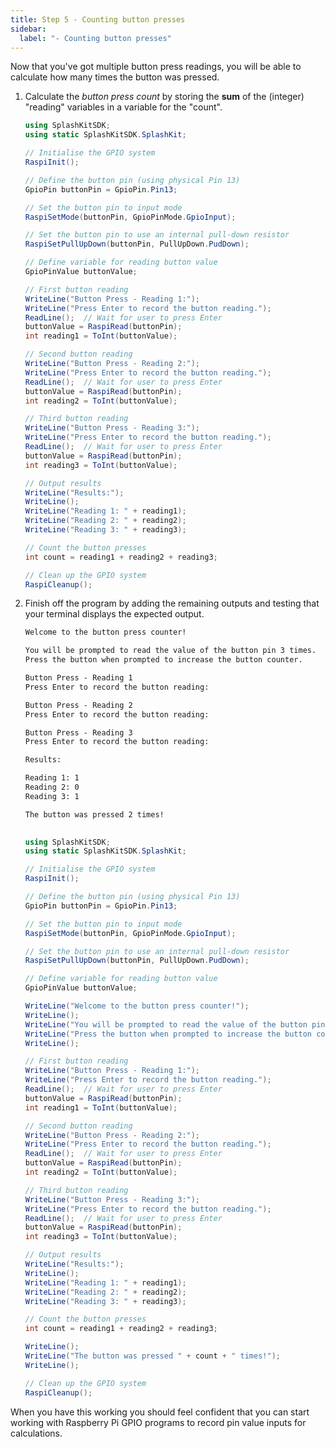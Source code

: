 ```yaml
---
title: Step 5 - Counting button presses
sidebar:
  label: "- Counting button presses"
---
```



Now that  you've got multiple button press readings, you will be able to calculate how many times the button was pressed.

1. Calculate the *button press count* by storing the **sum** of the (integer) "reading" variables in a variable for the "count".

    <Accordion>
      <AccordionItem header="Counting button presses calculation">

      ```cs {48-49}
      using SplashKitSDK;
      using static SplashKitSDK.SplashKit;

      // Initialise the GPIO system
      RaspiInit();

      // Define the button pin (using physical Pin 13)
      GpioPin buttonPin = GpioPin.Pin13;

      // Set the button pin to input mode
      RaspiSetMode(buttonPin, GpioPinMode.GpioInput);

      // Set the button pin to use an internal pull-down resistor
      RaspiSetPullUpDown(buttonPin, PullUpDown.PudDown);

      // Define variable for reading button value
      GpioPinValue buttonValue;

      // First button reading
      WriteLine("Button Press - Reading 1:");
      WriteLine("Press Enter to record the button reading.");
      ReadLine();  // Wait for user to press Enter
      buttonValue = RaspiRead(buttonPin);
      int reading1 = ToInt(buttonValue);

      // Second button reading
      WriteLine("Button Press - Reading 2:");
      WriteLine("Press Enter to record the button reading.");
      ReadLine();  // Wait for user to press Enter
      buttonValue = RaspiRead(buttonPin);
      int reading2 = ToInt(buttonValue);

      // Third button reading
      WriteLine("Button Press - Reading 3:");
      WriteLine("Press Enter to record the button reading.");
      ReadLine();  // Wait for user to press Enter
      buttonValue = RaspiRead(buttonPin);
      int reading3 = ToInt(buttonValue);

      // Output results
      WriteLine("Results:");
      WriteLine();
      WriteLine("Reading 1: " + reading1);
      WriteLine("Reading 2: " + reading2);
      WriteLine("Reading 3: " + reading3);

      // Count the button presses
      int count = reading1 + reading2 + reading3;

      // Clean up the GPIO system
      RaspiCleanup();
      ```

      </AccordionItem>
    </Accordion>

2. Finish off the program by adding the remaining outputs and testing that your terminal displays the expected output.

    ```txt {1-5, 20-22}
    Welcome to the button press counter!

    You will be prompted to read the value of the button pin 3 times.
    Press the button when prompted to increase the button counter.

    Button Press - Reading 1
    Press Enter to record the button reading: 

    Button Press - Reading 2
    Press Enter to record the button reading: 

    Button Press - Reading 3
    Press Enter to record the button reading: 

    Results:

    Reading 1: 1
    Reading 2: 0
    Reading 3: 1

    The button was pressed 2 times!
    ​
    ```

    <Accordion>
      <AccordionItem header="Final code">

      ```cs
      using SplashKitSDK;
      using static SplashKitSDK.SplashKit;

      // Initialise the GPIO system
      RaspiInit();

      // Define the button pin (using physical Pin 13)
      GpioPin buttonPin = GpioPin.Pin13;

      // Set the button pin to input mode
      RaspiSetMode(buttonPin, GpioPinMode.GpioInput);

      // Set the button pin to use an internal pull-down resistor
      RaspiSetPullUpDown(buttonPin, PullUpDown.PudDown);

      // Define variable for reading button value
      GpioPinValue buttonValue;

      WriteLine("Welcome to the button press counter!");
      WriteLine();
      WriteLine("You will be prompted to read the value of the button pin 3 times.");
      WriteLine("Press the button when prompted to increase the button counter.");
      WriteLine();

      // First button reading
      WriteLine("Button Press - Reading 1:");
      WriteLine("Press Enter to record the button reading.");
      ReadLine();  // Wait for user to press Enter
      buttonValue = RaspiRead(buttonPin);
      int reading1 = ToInt(buttonValue);

      // Second button reading
      WriteLine("Button Press - Reading 2:");
      WriteLine("Press Enter to record the button reading.");
      ReadLine();  // Wait for user to press Enter
      buttonValue = RaspiRead(buttonPin);
      int reading2 = ToInt(buttonValue);

      // Third button reading
      WriteLine("Button Press - Reading 3:");
      WriteLine("Press Enter to record the button reading.");
      ReadLine();  // Wait for user to press Enter
      buttonValue = RaspiRead(buttonPin);
      int reading3 = ToInt(buttonValue);

      // Output results
      WriteLine("Results:");
      WriteLine();
      WriteLine("Reading 1: " + reading1);
      WriteLine("Reading 2: " + reading2);
      WriteLine("Reading 3: " + reading3);

      // Count the button presses
      int count = reading1 + reading2 + reading3;
      
      WriteLine();
      WriteLine("The button was pressed " + count + " times!");
      WriteLine();

      // Clean up the GPIO system
      RaspiCleanup();
      ```

      </AccordionItem>
    </Accordion>

When you have this working you should feel confident that you can start working with Raspberry Pi GPIO programs to record pin value inputs for calculations.

